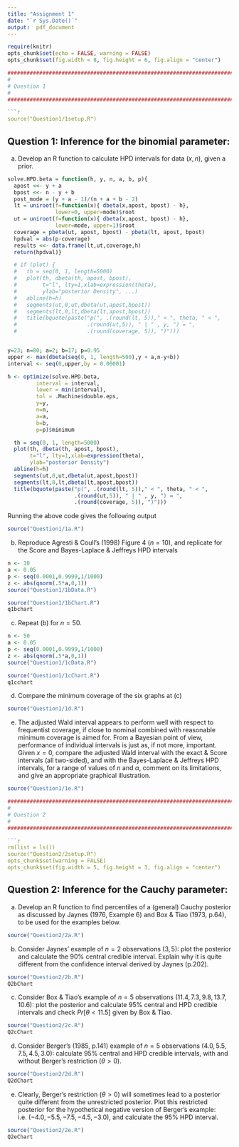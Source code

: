 ```yaml
---
title: "Assignment 1"
date: "`r Sys.Date()`"
output:  pdf_document
---
```


```r
require(knitr)
opts_chunk$set(echo = FALSE, warning = FALSE)
opts_chunk$set(fig.width = 8, fig.height = 6, fig.align = "center")
```



```r
################################################################################
#
# Question 1
#
################################################################################

```r
source("Question1/1setup.R")
```


## Question 1: Inference for the binomial parameter:
(a) Develop an R function to calculate HPD intervals for data $(x,n)$, given a \emph{beta(a,b)} prior.

```r
solve.HPD.beta = function(h, y, n, a, b, p){
  apost <<- y + a
  bpost <<- n - y + b
  post_mode = (y + a - 1)/(n + a + b - 2)
  lt = uniroot(f=function(x){ dbeta(x,apost, bpost) - h},
               lower=0, upper=mode)$root
  ut = uniroot(f=function(x){ dbeta(x,apost, bpost) - h},
               lower=mode, upper=1)$root
  coverage = pbeta(ut, apost, bpost) - pbeta(lt, apost, bpost)
  hpdval = abs(p-coverage)
  results <<- data.frame(lt,ut,coverage,h)
  return(hpdval)}

  # if (plot) {
  #   th = seq(0, 1, length=5000)
  #   plot(th, dbeta(th, apost, bpost),
  #        t="l", lty=1,xlab=expression(theta),
  #        ylab="posterior Density", ...)
  #   abline(h=h)
  #   segments(ut,0,ut,dbeta(ut,apost,bpost))
  #   segments(lt,0,lt,dbeta(lt,apost,bpost))
  #   title(bquote(paste("p(", .(round(lt, 5))," < ", theta, " < ",
  #                      .(round(ut,5)), " | " , y, ") = ",
  #                      .(round(coverage, 5)), ")")))


y=23; n=80; a=2; b=17; p=0.95
upper <- max(dbeta(seq(0, 1, length=500),y + a,n-y+b))
interval <- seq(0,upper,by = 0.00001)

h <- optimize(solve.HPD.beta,
         interval = interval,
         lower = min(interval),
         tol = .Machine$double.eps,
         y=y,
         n=n,
         a=a,
         b=b,
         p=p)$minimum

  th = seq(0, 1, length=5000)
  plot(th, dbeta(th, apost, bpost),
       t="l", lty=1,xlab=expression(theta),
       ylab="posterior Density")
  abline(h=h)
  segments(ut,0,ut,dbeta(ut,apost,bpost))
  segments(lt,0,lt,dbeta(lt,apost,bpost))
  title(bquote(paste("p(", .(round(lt, 5))," < ", theta, " < ",
                     .(round(ut,5)), " | " , y, ") = ",
                     .(round(coverage, 5)), ")")))
```


Running the above code gives the following output

```r
source("Question1/1a.R")
```


(b) Reproduce Agresti \& Coull's (1998) Figure 4 $(n = 10)$, and replicate for the Score and Bayes-Laplace \& Jeffreys HPD intervals

```r
n <- 10
a <- 0.05
p <- seq(0.0001,0.9999,1/1000)
z <- abs(qnorm(.5*a,0,1))
source("Question1/1bData.R")
```



```r
source("Question1/1bChart.R")
q1bchart
```


(c) Repeat (b) for $n = 50$.

```r
n <- 50
a <- 0.05
p <- seq(0.0001,0.9999,1/1000)
z <- abs(qnorm(.5*a,0,1))
source("Question1/1cData.R")
```



```r
source("Question1/1cChart.R")
q1cchart
```


(d) Compare the minimum coverage of the six graphs at (c)

```r
source("Question1/1d.R")
```


(e) The adjusted Wald interval appears to perform well with respect to frequentist coverage, if close to nominal combined with reasonable minimum coverage is aimed for.
From a Bayesian point of view, performance of individual intervals is just as, if not more, important. 
Given $x = 0$, compare the adjusted Wald interval with the exact \& Score intervals (all two-sided), and with the Bayes-Laplace \& Jeffreys HPD intervals, for a range of values of $n$ and $\alpha$, comment on its limitations, and give an appropriate graphical illustration.

```r
source("Question1/1e.R")
```


\newpage


```r
################################################################################
#
# Question 2
#
################################################################################

```r
rm(list = ls())
source("Question2/2setup.R")
opts_chunk$set(warning = FALSE)
opts_chunk$set(fig.width = 5, fig.height = 3, fig.align = "center")
```


## Question 2: Inference for the Cauchy parameter:

(a) Develop an R function to find percentiles of a (general) Cauchy posterior as discussed by Jaynes (1976, Example 6) and Box \& Tiao (1973, p.64), to be used for the examples below.

```r
source("Question2/2a.R")
```


(b) Consider Jaynes' example of $n = 2$ observations $(3, 5)$: plot the posterior and calculate the 90\% central credible interval.
Explain why it is quite different from the confidence interval derived by Jaynes (p.202).

```r
source("Question2/2b.R")
Q2bChart
```


(c) Consider Box \& Tiao's example of $n = 5$ observations $(11.4, 7.3, 9.8, 13.7, 10.6)$: plot the posterior and calculate 95\% central and HPD credible intervals and check $Pr[\theta < 11.5]$ given by Box \& Tiao.

```r
source("Question2/2c.R")
Q2cChart
```


(d) Consider Berger's (1985, p.141) example of $n = 5$ observations $(4.0, 5.5, 7.5, 4.5, 3.0)$: calculate 95\% central and HPD credible intervals, with and without Berger's restriction $(\theta > 0)$.

```r
source("Question2/2d.R")
Q2dChart
```


(e) Clearly, Berger's restriction $(\theta > 0)$ will sometimes lead to a posterior quite different from the unrestricted posterior.
Plot this restricted posterior for the hypothetical negative version of Berger's example: i.e. $(-4.0, -5.5, -7.5, -4.5, -3.0)$, and calculate the 95\% HPD interval.

```r
source("Question2/2e.R")
Q2eChart
```


